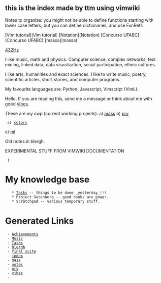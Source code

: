 == this is the index made by ttm using vimwiki ==

Notes to organize:
you might not be able to define functions
starting with lower case letters, but you
can define dictionaries, and use FunRefs



[Vim tutorial](Vim tutorial)
[Notation](Notation)
[Concurso UFABC](Concurso UFABC)
[massa](massa)



[[432Hz]]


I like music, math and physics.
Computer science, complex networks,
text mining, linked data, data visualization, social participation,
ethnic cultures.

I like arts, humanities and exact sciences.
I like to write music, poetry, scientific articles, short stories, and
computer programs.

My favourite languages are:
Python, Javascript, Vimscript (VimL).

Hello. If you are reading this,
send me a message or think about me
with good [[vibes]].

These are my cwp (current working projects):
a) [[mass]]
b) [[prv]]
  a) [[colors]]
c) [[ml]]

Old notes in blergh.


EXPERIMENTAL STUFF FROM VIMWIKI DOCUMENTATION
  j
= My knowledge base =
    * [[Tasks]] -- things to be done _yesterday_!!!
    * Project Gutenberg -- good books are power.
    * Scratchpad -- various temporary stuff.

= Generated Links =
  - [[Achievements]]
  - [[Music]]
  - [[Tasks]]
  - [[blergh]]
  - [[final suite]]
  - [[index]]
  - [[mass]]
  - [[notes]]
  - [[prv]]
  - [[vibes]]
  - 
